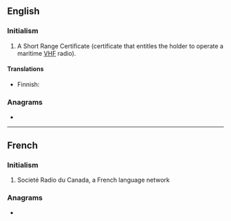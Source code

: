 {{also|src}}
==English==

===Initialism===
{{rfc-header|Initialism}}
{{en-initialism}}

# {{lb|en|nautical}} A Short Range Certificate (certificate that entitles the holder to operate a maritime [[VHF]] radio).

====Translations====
{{trans-top|VHF certificate}}
* Finnish: {{t|fi|rannikkolaivurin radiotodistus}}
{{trans-mid}}
{{trans-bottom}}

===Anagrams===
* {{anagrams|en|CRS|CRs|CSR|R/Cs|RCS|RSC|SCR|SCr.|scr.}}

----

==French==

===Initialism===
{{rfc-header|Initialism}}
{{head|fr|initialism}}

# Societé Radio du Canada, a French language network

===Anagrams===
* {{l|fr|CRS}}